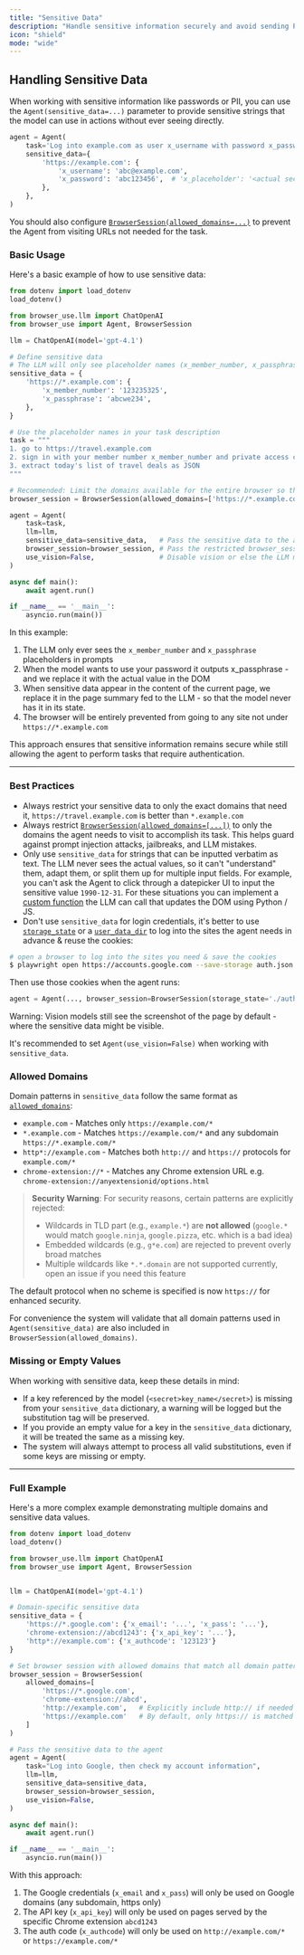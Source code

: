 ```yaml
---
title: "Sensitive Data"
description: "Handle sensitive information securely and avoid sending PII & passwords to the LLM."
icon: "shield"
mode: "wide"
---
```


## Handling Sensitive Data

When working with sensitive information like passwords or PII, you can use the `Agent(sensitive_data=...)` parameter to provide sensitive strings that the model can use in actions without ever seeing directly.

```python
agent = Agent(
    task='Log into example.com as user x_username with password x_password',
    sensitive_data={
        'https://example.com': {
            'x_username': 'abc@example.com',
            'x_password': 'abc123456',  # 'x_placeholder': '<actual secret value>',
        },
    },
)
```

<Note>

You should also configure [`BrowserSession(allowed_domains=...)`](https://docs.browser-use.com/customize/browser-settings#allowed-domains) to prevent the Agent from visiting URLs not needed for the task.

</Note>

### Basic Usage

Here's a basic example of how to use sensitive data:

```python
from dotenv import load_dotenv
load_dotenv()

from browser_use.llm import ChatOpenAI
from browser_use import Agent, BrowserSession

llm = ChatOpenAI(model='gpt-4.1')

# Define sensitive data
# The LLM will only see placeholder names (x_member_number, x_passphrase), never the actual values
sensitive_data = {
    'https://*.example.com': {
        'x_member_number': '123235325',
        'x_passphrase': 'abcwe234',
    },
}

# Use the placeholder names in your task description
task = """
1. go to https://travel.example.com
2. sign in with your member number x_member_number and private access code x_passphrase
3. extract today's list of travel deals as JSON
"""

# Recommended: Limit the domains available for the entire browser so the Agent can't be tricked into visiting untrusted URLs
browser_session = BrowserSession(allowed_domains=['https://*.example.com'])

agent = Agent(
    task=task,
    llm=llm,
    sensitive_data=sensitive_data,   # Pass the sensitive data to the agent
    browser_session=browser_session, # Pass the restricted browser_session to limit URLs Agent can visit
    use_vision=False,                # Disable vision or else the LLM might see entered values in screenshots
)

async def main():
    await agent.run()

if __name__ == '__main__':
    asyncio.run(main())
```

In this example:

1. The LLM only ever sees the `x_member_number` and `x_passphrase` placeholders in prompts
2. When the model wants to use your password it outputs x_passphrase - and we replace it with the actual value in the DOM
3. When sensitive data appear in the content of the current page, we replace it in the page summary fed to the LLM - so that the model never has it in its state.
4. The browser will be entirely prevented from going to any site not under `https://*.example.com`

This approach ensures that sensitive information remains secure while still allowing the agent to perform tasks that require authentication.

---

### Best Practices

- Always restrict your sensitive data to only the exact domains that need it, `https://travel.example.com` is better than `*.example.com`
- Always restrict [`BrowserSession(allowed_domains=[...])`](https://docs.browser-use.com/customize/browser-settings#allowed-domains) to only the domains the agent needs to visit to accomplish its task. This helps guard against prompt injection attacks, jailbreaks, and LLM mistakes.
- Only use `sensitive_data` for strings that can be inputted verbatim as text. The LLM never sees the actual values, so it can't "understand" them, adapt them, or split them up for multiple input fields. For example, you can't ask the Agent to click through a datepicker UI to input the sensitive value `1990-12-31`. For these situations you can implement a [custom function](/customize/custom-functions) the LLM can call that updates the DOM using Python / JS.
- Don't use `sensitive_data` for login credentials, it's better to use [`storage_state`](docs.browser-use.com/customize/browser-settings#storage-state) or a [`user_data_dir`](/customize/browser-settings#user-data-dir) to log into the sites the agent needs in advance & reuse the cookies:

```bash
# open a browser to log into the sites you need & save the cookies
$ playwright open https://accounts.google.com --save-storage auth.json
```

Then use those cookies when the agent runs:

```python
agent = Agent(..., browser_session=BrowserSession(storage_state='./auth.json'))
```

<Warning>

Warning: Vision models still see the screenshot of the page by default - where the sensitive data might be visible.

It's recommended to set `Agent(use_vision=False)` when working with `sensitive_data`.

</Warning>

<a name="allowed_domains"></a>
<a name="domain-pattern-format"></a>

### Allowed Domains

Domain patterns in `sensitive_data` follow the same format as [`allowed_domains`](https://docs.browser-use.com/customize/browser-settings#allowed-domains):

- `example.com` - Matches only `https://example.com/*`
- `*.example.com` - Matches `https://example.com/*` and any subdomain `https://*.example.com/*`
- `http*://example.com` - Matches both `http://` and `https://` protocols for `example.com/*`
- `chrome-extension://*` - Matches any Chrome extension URL e.g. `chrome-extension://anyextensionid/options.html`

> **Security Warning**: For security reasons, certain patterns are explicitly rejected:
>
> - Wildcards in TLD part (e.g., `example.*`) are **not allowed** (`google.*` would match `google.ninja`, `google.pizza`, etc. which is a bad idea)
> - Embedded wildcards (e.g., `g*e.com`) are rejected to prevent overly broad matches
> - Multiple wildcards like `*.*.domain` are not supported currently, open an issue if you need this feature

The default protocol when no scheme is specified is now `https://` for enhanced security.

For convenience the system will validate that all domain patterns used in `Agent(sensitive_data)` are also included in `BrowserSession(allowed_domains)`.

### Missing or Empty Values

When working with sensitive data, keep these details in mind:

- If a key referenced by the model (`<secret>key_name</secret>`) is missing from your `sensitive_data` dictionary, a warning will be logged but the substitution tag will be preserved.
- If you provide an empty value for a key in the `sensitive_data` dictionary, it will be treated the same as a missing key.
- The system will always attempt to process all valid substitutions, even if some keys are missing or empty.

---

### Full Example

Here's a more complex example demonstrating multiple domains and sensitive data values.

```python
from dotenv import load_dotenv
load_dotenv()

from browser_use.llm import ChatOpenAI
from browser_use import Agent, BrowserSession


llm = ChatOpenAI(model='gpt-4.1')

# Domain-specific sensitive data
sensitive_data = {
    'https://*.google.com': {'x_email': '...', 'x_pass': '...'},
    'chrome-extension://abcd1243': {'x_api_key': '...'},
    'http*://example.com': {'x_authcode': '123123'}
}

# Set browser session with allowed domains that match all domain patterns in sensitive_data
browser_session = BrowserSession(
    allowed_domains=[
        'https://*.google.com',
        'chrome-extension://abcd',
        'http://example.com',   # Explicitly include http:// if needed
        'https://example.com'   # By default, only https:// is matched
    ]
)

# Pass the sensitive data to the agent
agent = Agent(
    task="Log into Google, then check my account information",
    llm=llm,
    sensitive_data=sensitive_data,
    browser_session=browser_session,
    use_vision=False,
)

async def main():
    await agent.run()

if __name__ == '__main__':
    asyncio.run(main())
```

With this approach:

1. The Google credentials (`x_email` and `x_pass`) will only be used on Google domains (any subdomain, https only)
2. The API key (`x_api_key`) will only be used on pages served by the specific Chrome extension `abcd1243`
3. The auth code (`x_authcode`) will only be used on `http://example.com/*` or `https://example.com/*`
